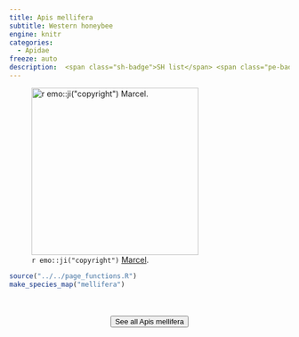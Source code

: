 ```yaml
---
title: Apis mellifera
subtitle: Western honeybee
engine: knitr
categories:
  - Apidae
freeze: auto
description:  <span class="sh-badge">SH list</span> <span class="pe-badge">PM Evidence</span> <span class="gali-badge">Galiano</span>
---
```

![`r emo::ji("copyright")` [Marcel ](https://inaturalist.ca/photos/328237523).](https://inaturalist-open-data.s3.amazonaws.com/photos/328237523/medium.jpg){height=300}





```r
source("../../page_functions.R")
make_species_map("mellifera")
```
<br><br>
<center>


<a href="https://inaturalist.ca/observations?place_id=7085&quality_grade=research&subview=map&taxon_id=47219"><button type="button" class="btn btn-secondary">See all Apis mellifera <i class="fa-solid fa-arrow-up-right-from-square"></i> </button></a>
</center>
